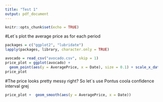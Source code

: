 ```yaml
---
title: "Test 1"
output: pdf_document
---
```


```r
knitr::opts_chunk$set(echo = TRUE)
```

#Let´s plot the average price as for each period
```r
packages = c("ggplot2", "lubridate")
lapply(packages, library, character.only = TRUE)

avocado = read_csv("avocado.csv", skip = 1)
price_plot = ggplot(avocado) + 
  geom_point(aes(y = AveragePrice, x = Date), size = 0.1) + scale_x_date(date_breaks = "6 months")
price_plot

```

#The price looks pretty messy right? So let´s use Pontus coola confidence interval grej

```r
price_plot +  geom_smooth(aes(y = AveragePrice, x = Date))
```

